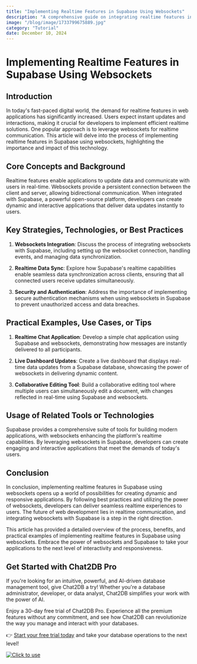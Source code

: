 ```yaml
---
title: "Implementing Realtime Features in Supabase Using Websockets"
description: "A comprehensive guide on integrating realtime features in Supabase using websockets, exploring the impact of this technology in the current tech landscape."
image: "/blog/image/1733799675889.jpg"
category: "Tutorial"
date: December 10, 2024
---
```


# Implementing Realtime Features in Supabase Using Websockets


<Authors date="December 10, 2024">
  <Author name="Rowan Hill" link="https://chat2db.ai" />
</Authors>

## Introduction

In today's fast-paced digital world, the demand for realtime features in web applications has significantly increased. Users expect instant updates and interactions, making it crucial for developers to implement efficient realtime solutions. One popular approach is to leverage websockets for realtime communication. This article will delve into the process of implementing realtime features in Supabase using websockets, highlighting the importance and impact of this technology.

## Core Concepts and Background

Realtime features enable applications to update data and communicate with users in real-time. Websockets provide a persistent connection between the client and server, allowing bidirectional communication. When integrated with Supabase, a powerful open-source platform, developers can create dynamic and interactive applications that deliver data updates instantly to users.

## Key Strategies, Technologies, or Best Practices

1. **Websockets Integration**: Discuss the process of integrating websockets with Supabase, including setting up the websocket connection, handling events, and managing data synchronization.

2. **Realtime Data Sync**: Explore how Supabase's realtime capabilities enable seamless data synchronization across clients, ensuring that all connected users receive updates simultaneously.

3. **Security and Authentication**: Address the importance of implementing secure authentication mechanisms when using websockets in Supabase to prevent unauthorized access and data breaches.

## Practical Examples, Use Cases, or Tips

1. **Realtime Chat Application**: Develop a simple chat application using Supabase and websockets, demonstrating how messages are instantly delivered to all participants.

2. **Live Dashboard Updates**: Create a live dashboard that displays real-time data updates from a Supabase database, showcasing the power of websockets in delivering dynamic content.

3. **Collaborative Editing Tool**: Build a collaborative editing tool where multiple users can simultaneously edit a document, with changes reflected in real-time using Supabase and websockets.

## Usage of Related Tools or Technologies

Supabase provides a comprehensive suite of tools for building modern applications, with websockets enhancing the platform's realtime capabilities. By leveraging websockets in Supabase, developers can create engaging and interactive applications that meet the demands of today's users.

## Conclusion

In conclusion, implementing realtime features in Supabase using websockets opens up a world of possibilities for creating dynamic and responsive applications. By following best practices and utilizing the power of websockets, developers can deliver seamless realtime experiences to users. The future of web development lies in realtime communication, and integrating websockets with Supabase is a step in the right direction.

This article has provided a detailed overview of the process, benefits, and practical examples of implementing realtime features in Supabase using websockets. Embrace the power of websockets and Supabase to take your applications to the next level of interactivity and responsiveness.

## Get Started with Chat2DB Pro

If you're looking for an intuitive, powerful, and AI-driven database management tool, give Chat2DB a try! Whether you're a database administrator, developer, or data analyst, Chat2DB simplifies your work with the power of AI.

Enjoy a 30-day free trial of Chat2DB Pro. Experience all the premium features without any commitment, and see how Chat2DB can revolutionize the way you manage and interact with your databases.

👉 [Start your free trial today](https://chat2db.ai/pricing) and take your database operations to the next level!


[![Click to use](/image/blog/bg/chat2db.jpg)](https://chat2db.ai/)
